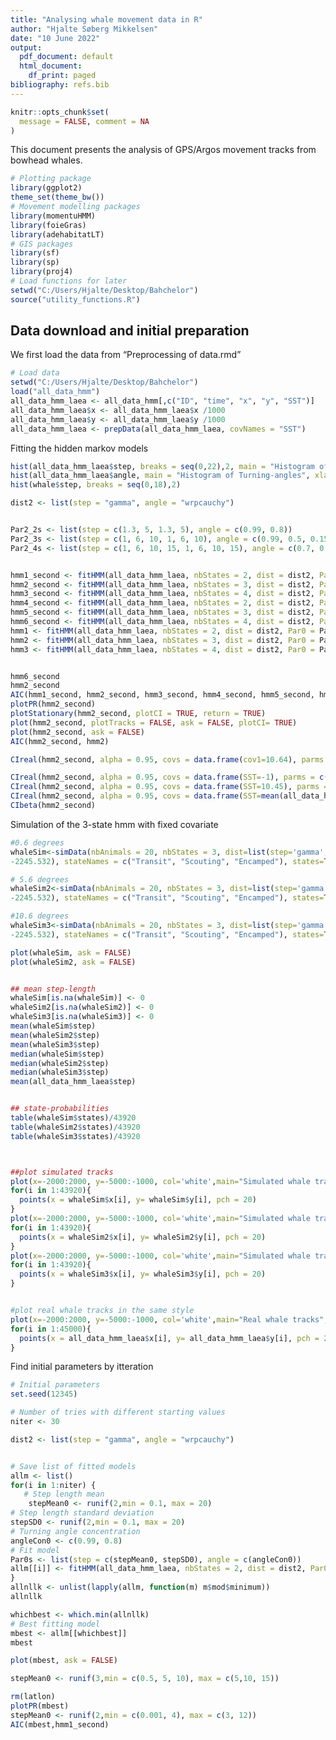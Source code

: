 ---
title: "Analysing whale movement data in R"
author: "Hjalte Søberg Mikkelsen"
date: "10 June 2022"
output:
  pdf_document: default
  html_document:
    df_print: paged
bibliography: refs.bib
---

```{r setup, include = FALSE}
knitr::opts_chunk$set(
  message = FALSE, comment = NA
)
```

This document presents the analysis of GPS/Argos movement tracks from bowhead whales.

``` {r load-packages, results = 'hide', warning = FALSE}
# Plotting package
library(ggplot2)
theme_set(theme_bw())
# Movement modelling packages
library(momentuHMM)
library(foieGras)
library(adehabitatLT)
# GIS packages
library(sf)
library(sp)
library(proj4)
# Load functions for later
setwd("C:/Users/Hjalte/Desktop/Bahchelor")
source("utility_functions.R")
```

## Data download and initial preparation

We first load the data from "Preprocessing of data.rmd"

``` {r load-data}
# Load data
setwd("C:/Users/Hjalte/Desktop/Bahchelor")
load("all_data_hmm")
all_data_hmm_laea <- all_data_hmm[,c("ID", "time", "x", "y", "SST")]
all_data_hmm_laea$x <- all_data_hmm_laea$x /1000
all_data_hmm_laea$y <- all_data_hmm_laea$y /1000
all_data_hmm_laea <- prepData(all_data_hmm_laea, covNames = "SST")
````
Fitting the hidden markov models
```{r reg-crawl, results = 'hide'}

hist(all_data_hmm_laea$step, breaks = seq(0,22),2, main = "Histogram of Step-lengths", xlab = "Step-lengths")
hist(all_data_hmm_laea$angle, main = "Histogram of Turning-angles", xlab = "Turning-angles")
hist(whale$step, breaks = seq(0,18),2)

dist2 <- list(step = "gamma", angle = "wrpcauchy")


Par2_2s <- list(step = c(1.3, 5, 1.3, 5), angle = c(0.99, 0.8))
Par2_3s <- list(step = c(1, 6, 10, 1, 6, 10), angle = c(0.99, 0.5, 0.15))
Par2_4s <- list(step = c(1, 6, 10, 15, 1, 6, 10, 15), angle = c(0.7, 0.8, 0.9,0.95))


hmm1_second <- fitHMM(all_data_hmm_laea, nbStates = 2, dist = dist2, Par0 = Par2_2s, formula = ~SST)
hmm2_second <- fitHMM(all_data_hmm_laea, nbStates = 3, dist = dist2, Par0 = Par2_3s, stateNames = c("Transit", "Scouting", "Encamped"),  formula = ~SST)
hmm3_second <- fitHMM(all_data_hmm_laea, nbStates = 4, dist = dist2, Par0 = Par2_4s, formula = ~SST)
hmm4_second <- fitHMM(all_data_hmm_laea, nbStates = 2, dist = dist2, Par0 = Par2_2s, formula = ~SST+I(SST^2))
hmm5_second <- fitHMM(all_data_hmm_laea, nbStates = 3, dist = dist2, Par0 = Par2_3s, formula = ~SST+I(SST^2))
hmm6_second <- fitHMM(all_data_hmm_laea, nbStates = 4, dist = dist2, Par0 = Par2_4s, formula = ~SST+I(SST^2))
hmm1 <- fitHMM(all_data_hmm_laea, nbStates = 2, dist = dist2, Par0 = Par2_2s)
hmm2 <- fitHMM(all_data_hmm_laea, nbStates = 3, dist = dist2, Par0 = Par2_3s)
hmm3 <- fitHMM(all_data_hmm_laea, nbStates = 4, dist = dist2, Par0 = Par2_4s)


hmm6_second
hmm2_second
AIC(hmm1_second, hmm2_second, hmm3_second, hmm4_second, hmm5_second, hmm6_second, hmm1, hmm2, hmm3)
plotPR(hmm2_second)
plotStationary(hmm2_second, plotCI = TRUE, return = TRUE)
plot(hmm2_second, plotTracks = FALSE, ask = FALSE, plotCI= TRUE)
plot(hmm2_second, ask = FALSE)
AIC(hmm2_second, hmm2)

CIreal(hmm2_second, alpha = 0.95, covs = data.frame(cov1=10.64), parms = c("step","angle","delta","gamma"))

CIreal(hmm2_second, alpha = 0.95, covs = data.frame(SST=-1), parms = c("gamma"))
CIreal(hmm2_second, alpha = 0.95, covs = data.frame(SST=10.45), parms = c("gamma"))
CIreal(hmm2_second, alpha = 0.95, covs = data.frame(SST=mean(all_data_hmm_laea$SST)), parms = c("gamma"))
CIbeta(hmm2_second)
```

Simulation of the 3-state hmm with fixed covariate
````{r}
#0.6 degrees
whaleSim<-simData(nbAnimals = 20, nbStates = 3, dist=list(step='gamma', angle='wrpcauchy'), Par = list(step = c(7.259083, 2.8475219, 0.975536, 2.226445, 0.9524644, 0.566676), angle = c(0,0,0, 0.9499886, 0.9149161, 0.8232848)) , delta = c(0.3012648, 0.3785795, 0.3201557), beta = matrix(c(-2.550660482, -5.826453220, -2.867345350, -2.237195683, -6.433742408, -2.433548959),1,6)  , obsPerAnimal = 2196,initialPosition = c(-526.1349,
-2245.532), stateNames = c("Transit", "Scouting", "Encamped"), states=TRUE)

# 5.6 degrees
whaleSim2<-simData(nbAnimals = 20, nbStates = 3, dist=list(step='gamma', angle='wrpcauchy'), Par = list(step = c(7.259083, 2.8475219, 0.975536, 2.226445, 0.9524644, 0.566676), angle = c(0,0,0, 0.9499886, 0.9149161, 0.8232848)) , delta = c(0.3012648, 0.3785795, 0.3201557), beta = matrix(c(-2.631083532, -4.993358220, -2.606042950, -2.080829632, -5.915340908, -2.342775059),1,6)  , obsPerAnimal = 2196,initialPosition = c(-526.1349,
-2245.532), stateNames = c("Transit", "Scouting", "Encamped"), states=TRUE)

#10.6 degrees
whaleSim3<-simData(nbAnimals = 20, nbStates = 3, dist=list(step='gamma', angle='wrpcauchy'), Par = list(step = c(7.259083, 2.8475219, 0.975536, 2.226445, 0.9524644, 0.566676), angle = c(0,0,0, 0.9499886, 0.9149161, 0.8232848)) , delta = c(0.3012648, 0.3785795, 0.3201557), beta = matrix(c(-2.711506582,  -4.160263220, -2.344740550, -1.924463582, -5.396939408, -2.252001159),1,6)  , obsPerAnimal = 2196,initialPosition = c(-526.1349,
-2245.532), stateNames = c("Transit", "Scouting", "Encamped"), states=TRUE)

plot(whaleSim, ask = FALSE)
plot(whaleSim2, ask = FALSE)


## mean step-length
whaleSim[is.na(whaleSim)] <- 0
whaleSim2[is.na(whaleSim2)] <- 0
whaleSim3[is.na(whaleSim3)] <- 0
mean(whaleSim$step)
mean(whaleSim2$step)
mean(whaleSim3$step)
median(whaleSim$step)
median(whaleSim2$step)
median(whaleSim3$step)
mean(all_data_hmm_laea$step)


## state-probabilities
table(whaleSim$states)/43920
table(whaleSim2$states)/43920
table(whaleSim3$states)/43920



##plot simulated tracks
plot(x=-2000:2000, y=-5000:-1000, col='white',main="Simulated whale tracks for fixed SST=0.67", xlab="X", ylab="Y")
for(i in 1:43920){
  points(x = whaleSim$x[i], y= whaleSim$y[i], pch = 20)
}
plot(x=-2000:2000, y=-5000:-1000, col='white',main="Simulated whale tracks for fixed SST=5.67", xlab="X", ylab="Y")
for(i in 1:43920){
  points(x = whaleSim2$x[i], y= whaleSim2$y[i], pch = 20)
}
plot(x=-2000:2000, y=-5000:-1000, col='white',main="Simulated whale tracks for fixed SST=10.67", xlab="X", ylab="Y")
for(i in 1:43920){
  points(x = whaleSim3$x[i], y= whaleSim3$y[i], pch = 20)
}


#plot real whale tracks in the same style
plot(x=-2000:2000, y=-5000:-1000, col='white',main="Real whale tracks", xlab="X", ylab="Y")
for(i in 1:45000){
  points(x = all_data_hmm_laea$x[i], y= all_data_hmm_laea$y[i], pch = 20)
}
````



Find initial parameters by itteration
````{r}

# Initial parameters
set.seed(12345)

# Number of tries with different starting values
niter <- 30

dist2 <- list(step = "gamma", angle = "wrpcauchy")


# Save list of fitted models
allm <- list()
for(i in 1:niter) {
   # Step length mean
    stepMean0 <- runif(2,min = 0.1, max = 20)
# Step length standard deviation
stepSD0 <- runif(2,min = 0.1, max = 20)
# Turning angle concentration
angleCon0 <- c(0.99, 0.8)
# Fit model
Par0s <- list(step = c(stepMean0, stepSD0), angle = c(angleCon0))
allm[[i]] <- fitHMM(all_data_hmm_laea, nbStates = 2, dist = dist2, Par0 = Par0s, formula = ~SST)
}
allnllk <- unlist(lapply(allm, function(m) m$mod$minimum))
allnllk

whichbest <- which.min(allnllk)
# Best fitting model
mbest <- allm[[whichbest]]
mbest

plot(mbest, ask = FALSE)

stepMean0 <- runif(3,min = c(0.5, 5, 10), max = c(5,10, 15))

rm(latlon)
plotPR(mbest)
stepMean0 <- runif(2,min = c(0.001, 4), max = c(3, 12))
AIC(mbest,hmm1_second)
````
